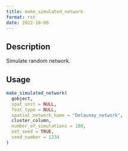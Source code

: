 ```yaml
--- 
title: make_simulated_network 
format: rst 
date: 2022-10-06 
--- 
```


## Description

Simulate random network.


## Usage

```r
make_simulated_network(
  gobject,
  spat_unit = NULL,
  feat_type = NULL,
  spatial_network_name = "Delaunay_network",
  cluster_column,
  number_of_simulations = 100,
  set_seed = TRUE,
  seed_number = 1234
)
```


